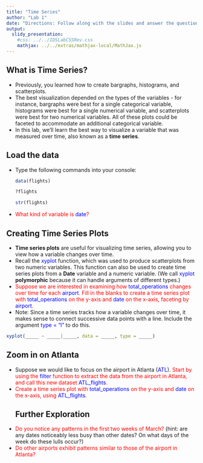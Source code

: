 ```yaml
---
title: "Time Series"
author: "Lab 1"
date: "Directions: Follow along with the slides and answer the questions in red font in your journal."
output: 
  slidy_presentation: 
    #css: ../../IDSLabCSSRev.css
    mathjax: ../../extras/mathjax-local/MathJax.js
---
```


## What is Time Series?

<ul>

<li>Previously, you learned how to create bargraphs, histograms, and scatterplots.</li>

<li>The best visualization depended on the types of the variables - for instance, bargraphs were best for a single categorical variable, histograms were best for a single numerical variable, and scatterplots were best for two numerical variables. All of these plots could be faceted to accommodate an additional categorical variable.</li>

<li>In this lab, we'll learn the best way to visualize a variable that was measured over time, also known as a <b>time series</b>.</li>

</ul>

## Load the data

<ul>

<li>Type the following commands into your console:</li>

```r
data(flights)
```

```r
?flights
```

```r
str(flights)
```

<li><span style="color: red;"> What kind of variable is <span style="color: blue;">date</span>?</span></li>

</ul>

## Creating Time Series Plots

<ul>

<li><b>Time series plots</b> are useful for visualizing time series, allowing you to view how a variable changes over time.</li>

<li>Recall the <span style="color: blue;">xyplot</span> function, which was used to produce scatterplots from two numeric variables. This function can also be used to create time series plots from a <b>Date</b> variable and a numeric variable. (We call <span style="color: blue;">xyplot</span> <b>polymorphic</b> because it can handle arguments of different types.)</li>

<li><span style="color: red;">Suppose we are interested in examining how <span style="color: blue;">total_operations</span> changes over time for each <span style="color: blue;">airport</span>. Fill in the blanks to create a time series plot with <span style="color: blue;">total_operations</span> on the y-axis and <span style="color: blue;">date</span> on the x-axis, faceting by <span style="color: blue;">airport</span>.</span></li>

<li>Note: Since a time series tracks how a variable changes over time, it makes sense to connect successive data points with a line. Include the argument <span style="color: blue;">type = "l"</span> to do this. </li>

</ul>

```r
xyplot(_____ ~ _____|_____, data = _____, type = _____)
```

## Zoom in on Atlanta

<ul>

<li>Suppose we would like to focus on the airport in Atlanta (<span style="color: blue;">ATL</span>). <span style="color: red;">Start by using the <span style="color: blue;">filter</span> function to extract the data from the airport in Atlanta, and call this new dataset <span style="color: blue;">ATL_flights</span>.</li>

<li><span style="color: red;">Create a time series plot with <span style="color: blue;">total_operations</span> on the y-axis and <span style="color: blue;">date</span> on the x-axis, using <span style="color: blue;">ATL_flights</span>.</li>

## Further Exploration

<li><span style="color: red;">Do you notice any patterns in the first two weeks of March?</span> (hint: are any dates noticeably less busy than other dates? On what days of the week do these lulls occur?)</li>

<li><span style="color: red;">Do other airports exhibit patterns similar to those of the airport in Atlanta?</span></li>

</ul>